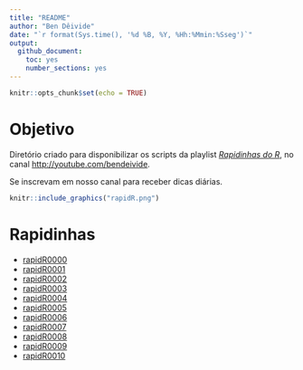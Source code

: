 ```yaml
---
title: "README"
author: "Ben Dêivide"
date: "`r format(Sys.time(), '%d %B, %Y, %Hh:%Mmin:%Sseg')`"
output: 
  github_document:
    toc: yes
    number_sections: yes
---
```


  <!-- html_document: -->
  <!--   toc: yes -->
  <!--   number_sections: yes -->

```r
knitr::opts_chunk$set(echo = TRUE)
```

# Objetivo

Diretório criado para disponibilizar os scripts da playlist [*Rapidinhas do R*](https://youtube.com/playlist?list=PL-20Z1XFWKR1YPXb12UMmXRsAKelZhzca), no canal <http://youtube.com/bendeivide>. 

Se inscrevam em nosso canal para receber dicas diárias.

```r
knitr::include_graphics("rapidR.png")
```



# Rapidinhas

- [rapidR0000](https://youtu.be/7ThNBHuM_hU)
- [rapidR0001](https://youtu.be/BYzeP0zroGg)
- [rapidR0002](https://youtu.be/kQqKcDl0wUM)
- [rapidR0003](https://youtu.be/66dYCoJH9IM)
- [rapidR0004](https://youtu.be/VMip8fVUAVc)
- [rapidR0005](https://youtu.be/0tYss8T7Mew)
- [rapidR0006](https://youtu.be/f9NUvS6J5DI)
- [rapidR0007](https://youtu.be/nYJkO4454Q0)
- [rapidR0008](https://youtu.be/YSzS0q6lrgg)
- [rapidR0009](https://youtu.be/C9JtFhdQHLo)
- [rapidR0010](https://youtu.be/A3C5zPC61UY)
